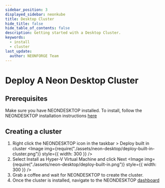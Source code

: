 ```yaml
---
sidebar_position: 3
displayed_sidebar: neonkube
title: Desktop Cluster
hide_title: false
hide_table_of_contents: false
description: Getting started with a Desktop Cluster.
keywords:
  - install
  - cluster
last_update:
  author: NEONFORGE Team
---
```



# Deploy A Neon Desktop Cluster

## Prerequisites

Make sure you have NEONDESKTOP installed. To install, follow the NEONDESKTOP
installation instructions [here](./neon-desktop)

## Creating a cluster

1. Right click the NEONDESKTOP icon in the taskbar > Deploy built in cluster
   <Image
     img={require("./assets/neon-desktop/deploy-built-in-cluster.png")}
     style={{ width: 300 }}
   />
2. Select Install as Hyper-V Virtual Machine and click Next
   <Image
     img={require("./assets/neon-desktop/deploy-built-in.png")}
     style={{ width: 300 }}
   />
3. Grab a coffee and wait for NEONDESKTOP to create the cluster.
4. Once the cluster is installed, navigate to the NEONDESKTOP
   [dashboard](https://neon-dashboard.desktop.neoncluster.io/)
